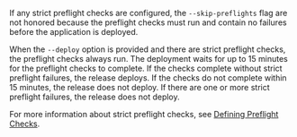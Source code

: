 If any strict preflight checks are configured, the `--skip-preflights` flag are not honored because the preflight checks must run and contain no failures before the application is deployed.

When the `--deploy` option is provided and there are strict preflight checks, the preflight checks always run. The deployment waits for up to 15 minutes for the preflight checks to complete. If the checks complete without strict preflight failures, the release deploys. If the checks do not complete within 15 minutes, the release does not deploy. If there are one or more strict preflight failures, the release does not deploy.

For more information about strict preflight checks, see [Defining Preflight Checks](/vendor/preflight-defining).